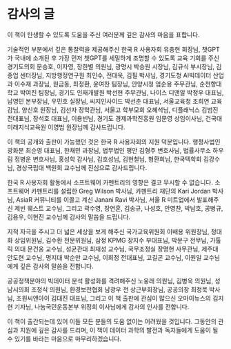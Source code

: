 # 감사의 글 {.unnumbered}

이 책이 탄생할 수 있도록 도움을 주신 여러분께 깊은 감사의 마음을 표합니다.

기술적인 부분에서 깊은 통찰력을 제공해주신 한국 R 사용자회 유충현 회장님, 챗GPT가 국내에 소개된 후 가장 먼저 챗GPT를 세밀하게 조명할 수 있도록 교육 기회를 주신 경기도의회 문승호, 이자영, 장한별 의원님, 광명시 박승원 시장님, 김규식 부시장님, 김종업 센터장님, 지방행정연구원 최인수, 전대욱, 김필 박사님, 경기도청 AI빅데이터 산업과 이수재 과장님, 원금동, 최정환, 윤여찬 팀장님, 안양시청 엄순용 주무관님, 순천향대학교 박여진 팀장님, 경기도 인재개발원 박선현 주무관님, 나이스 디앤알 박정우 대표님, 남영민 본부장님, 우민호 실장님, 씨지인사이드 박선춘 대표님, 서울교육청 조희연 교육감님, 양신호 원장님, 김선자 장학관님, 서울고 학부모회 오혜석님, 디플래닉스 김범진 전대표님, 장석호 대표님, 이용빈님, 경기도 경제과학진흥원 임문영 상임이사님, 건국대 미래지식교육원 이영범 원장님께 감사드립니다.

이 책의 공개와 출판이 가능했던 것은 한국 R 사용자회의 지원 덕분입니다. 행정사법인 광화문 최순영 대표님, 한채민 과장님, 법무법인 평안 김형주 변호사님, 법률사무소 하우림 정병운 변호사님, 홍성학 감사님, 김호성님, 김현철님, 형환희님, 한국텍학회 김강수님, 경상국립대 백원희 교수님께 진심으로 감사드립니다. 

한국 R 사용자회 활동에서 소프트웨어 카펜트리의 영향은 결코 무시할 수 없습니다. 소프트웨어 카펜트리를 설립한 Greg Wilson 박사님, 카펜트리 재단의 Kari Jordan 박사님, AsiaR 커뮤니티를 이끌고 계신 Janani Ravi 박사님, 서울 R 미트업에서 발표해주신 제빈 웨스트 교수님, 그리고 곽수영, 장연훈, 김송규, 나성호, 안영찬, 박남호, 공병규, 김용우, 이현진 교수님께 감사의 말씀을 드립니다.

지적 자극을 주시고 더 넓은 세상을 보게 해주신 국가교육위원회 이배용 위원장님, 정대화 상임위원님, 김수환 전문위원님, 삼정 KPMG 장지수 부대표님, 박문구 전무님, 가톨릭 의대 문건웅 교수님, 성균관대 최재성 교수님, 국무조정실 장명헌 사무관님, 제주대 안도현 교수님, 명지대 박순만 교수님, 이희정 전대표님, 고길곤 교수님, 이원일 교수님에게 깊은 감사의 말씀을 전합니다.

공공정책분야의 빅데이터 분석 활성화를 격려해주신 노웅래 의원님, 김병욱 의원님, 성남시의회 조정식 의원님, 환경보전협회 남광우 전 상근부회장님, 공공의창 최정묵 박사님, 조원씨앤아이 김대진 대표님, 
그리고 이 책 출판에 관심이 많으신 오마이뉴스의 김지현 기자님, 나눔국민운동본부 위정희 이사님에게 감사의 인사를 전합니다.

이 책이 출간되는데 있어 이들 모든 분들의 도움 없이는 어려웠을 것입니다. 그동안의 관심과 지원에 깊은 감사를 드리며, 이 책이 데이터 과학의 발전과 독자들에게 도움이 될 수 있기를 바라는 마음으로 마무리하겠습니다.


